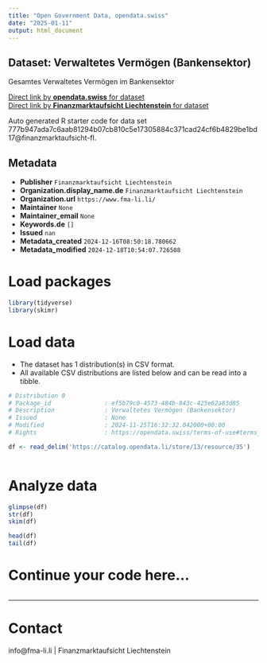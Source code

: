 ```yaml
---
title: "Open Government Data, opendata.swiss"
date: "2025-01-11"
output: html_document
---
```


## Dataset: Verwaltetes Vermögen (Bankensektor)

Gesamtes Verwaltetes Vermögen im Bankensektor

[Direct link by **opendata.swiss** for dataset](https://opendata.swiss/de/dataset/verwaltetes-vermogen-bankensektor)<br>
[Direct link by **Finanzmarktaufsicht Liechtenstein** for dataset]()

Auto generated R starter code for data set 777b947ada7c6aab81294b07cb810c5e17305884c371cad24cf6b4829be1bd17@finanzmarktaufsicht-fl.

## Metadata

- **Publisher** `Finanzmarktaufsicht Liechtenstein`
- **Organization.display_name.de** `Finanzmarktaufsicht Liechtenstein`
- **Organization.url** `https://www.fma-li.li/`
- **Maintainer** `None`
- **Maintainer_email** `None`
- **Keywords.de** `[]`
- **Issued** `nan`
- **Metadata_created** `2024-12-16T08:50:18.780662`
- **Metadata_modified** `2024-12-18T10:54:07.726508`


# Load packages

```r

library(tidyverse)
library(skimr)

```

# Load data

-   The dataset has 1 distribution(s) in CSV format.
-   All available CSV distributions are listed below and can be read into a tibble.

```r

# Distribution 0
# Package_id               : ef5b79c0-4573-484b-843c-425e62a83d85
# Description              : Verwaltetes Vermögen (Bankensektor)
# Issued                   : None
# Modified                 : 2024-11-25T16:32:32.042000+00:00
# Rights                   : https://opendata.swiss/terms-of-use#terms_by

df <- read_delim('https://catalog.opendata.li/store/13/resource/35')



```

# Analyze data

```r

glimpse(df)
str(df)
skim(df)

head(df)
tail(df)

```

# Continue your code here...

```r

```

------------------------------------------------------------------------

# Contact

info@fma-li.li | Finanzmarktaufsicht Liechtenstein
